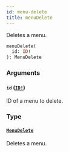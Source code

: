 ```yaml
---
id: menu-delete
title: menuDelete
---
```


Deletes a menu.

```graphql
menuDelete(
  id: ID!
): MenuDelete

```

### Arguments

#### `id` ([`ID!`](/docs/developer/api-reference/scalars/id))

ID of a menu to delete.

### Type

#### [`MenuDelete`](/docs/developer/api-reference/objects/menu-delete)

Deletes a menu.
